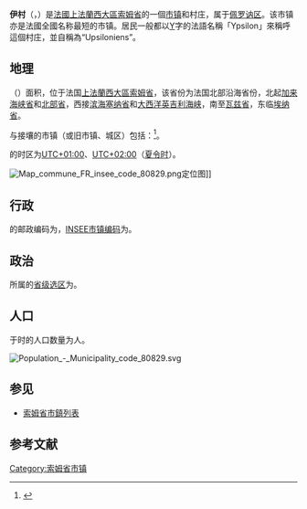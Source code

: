 {{FNC2}}
{{noteTA|G1=法国地名}}
{{Infobox French commune
|name                    = 伊村
|native name             = Y
|arrondissement          = [[佩罗讷区|佩罗讷区]]
}}
'''伊村'''（{{lang-fr|Y}}，{{IPA-fr|i|-|LL-Q150 (fra)-Poslovitch-Y (ville).wav}}）是[[法國|法國]][[上法蘭西大區|上法蘭西大區]][[索姆省|索姆省]]的一個[[市镇_(法国)|市镇]]和村庄，属于[[佩罗讷区|佩罗讷区]]。该市镇亦是法國全國名称最短的市镇。居民一般都以[[Y|Y]]字的法語名稱「Ypsilon」來稱呼這個村庄，並自稱為“Upsiloniens”。

== 地理 ==
{{PAGENAMEBASE}}（{{wikidata|property|linked|P625}}）面积{{wikidata|properties|P2046}}，位于法国[[上法蘭西大區|上法蘭西大區]][[索姆省|索姆省]]，该省份为法国北部沿海省份，北起[[加来海峡省|加来海峡省]]和[[北部省_(法国)|北部省]]，西接[[滨海塞纳省|滨海塞纳省]]和[[大西洋|大西洋]][[英吉利海峡|英吉利海峡]]，南至[[瓦兹省|瓦兹省]]，东临[[埃纳省|埃纳省]]。

与{{PAGENAMEBASE}}接壤的市镇（或旧市镇、城区）包括：{{Wikidata|properties|linked|P47}}<ref name="geo">{{Cite web|url=https://www.geoportail.gouv.fr/carte|title=Carte|accessdate=2020-03-22|author=Géoportail|language=fr|publisher=Géoportail|archive-date=2017-01-29|archive-url=https://web.archive.org/web/20170129154129/https://www.geoportail.gouv.fr/carte/|dead-url=no}}</ref>。

{{PAGENAMEBASE}}的时区为[[UTC+01:00|UTC+01:00]]、[[UTC+02:00|UTC+02:00]]（[[夏时制|夏令时]]）。

[[File:Map_commune_FR_insee_code_80829.png|thumb]]定位图]]{{Clear|left}}
== 行政 ==
{{PAGENAMEBASE}}的邮政编码为{{wikidata|properties|P281}}，[[法国国家统计与经济研究所|INSEE市镇编码]]为{{wikidata|properties|P374}}。

== 政治 ==
{{PAGENAMEBASE}}所属的[[縣_(法國)|省级选区]]为{{WikidataLink|{{wikidata|properties|raw|best||P7938}}}}。

== 人口 ==
{{PAGENAMEBASE}}于{{wikidata|qualifier|P1082|P585}}时的人口数量为{{wikidata|property|raw|P1082}}人。

[[File:Population_-_Municipality_code_80829.svg|thumb]]{{Clear|left}}
== 参见 ==
* [[索姆省市鎮列表|索姆省市鎮列表]]

== 参考文献 ==
{{Reflist}}

{{索姆省市鎮}}
[[Category:索姆省市镇|Category:索姆省市镇]]